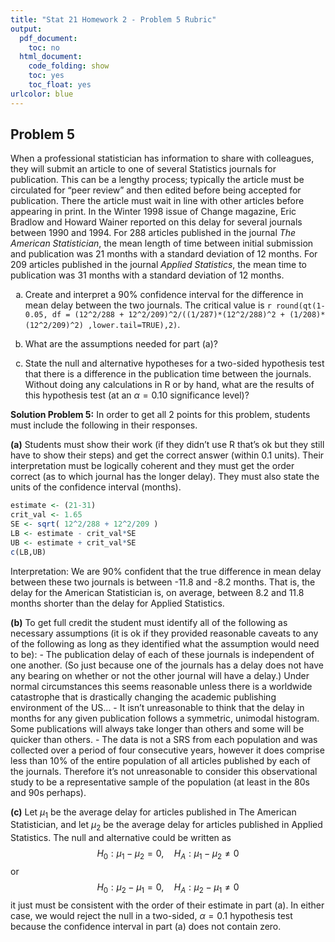 ```yaml
---
title: "Stat 21 Homework 2 - Problem 5 Rubric"
output:
  pdf_document: 
    toc: no
  html_document:
    code_folding: show
    toc: yes
    toc_float: yes
urlcolor: blue
---
```


## Problem 5 

When a professional statistician has information to share with colleagues, they will submit an article to one of several Statistics journals for publication. This can be a lengthy process; typically the article must be circulated for "peer review" and then edited before being accepted for publication. There the article must wait in line with other articles before appearing in print. In the Winter 1998 issue of Change magazine, Eric Bradlow and Howard Wainer reported on this delay for several journals between 1990 and 1994. For 288 articles published in the journal *The American Statistician*, the mean length of time between initial submission and publication was 21 months with a standard deviation of 12 months. For 209 articles published in the journal *Applied Statistics*, the mean time to publication was 31 months with a standard deviation of 12 months. 

(a) Create and interpret a 90% confidence interval for the difference in mean delay between the two journals. The critical value is `r round(qt(1-0.05, df = (12^2/288 + 12^2/209)^2/((1/287)*(12^2/288)^2 + (1/208)*(12^2/209)^2) ,lower.tail=TRUE),2)`. 

(b) What are the assumptions needed for part (a)? 

(c) State the null and alternative hypotheses for a two-sided hypothesis test that there is a difference in the publication time between the journals. Without doing any calculations in R or by hand, what are the results of this hypothesis test (at an $\alpha=0.10$ significance level)? 

**Solution Problem 5:**
In order to get all 2 points for this problem, students must include the following in their responses. 

**(a)** Students must show their work (if they didn't use R that's ok but they still have to show their steps) and get the correct answer (within 0.1 units). Their interpretation must be logically coherent and they must get the order correct (as to which journal has the longer delay). They must also state the units of the confidence interval (months).  
```r
estimate <- (21-31)
crit_val <- 1.65
SE <- sqrt( 12^2/288 + 12^2/209 )
LB <- estimate - crit_val*SE
UB <- estimate + crit_val*SE
c(LB,UB)  
```
Interpretation: We are $90\%$ confident that the true difference in mean delay between these two journals is between -11.8 and -8.2 months. That is, the delay for the American Statistician is, on average, between 8.2 and 11.8 months shorter than the delay for Applied Statistics. 

**(b)** To get full credit the student must identify all of the following as necessary assumptions (it is ok if they provided reasonable caveats to any of the following as long as they identified what the assumption would need to be): 
- The publication delay of each of these journals is independent of one another. (So just because one of the journals has a delay does not have any bearing on whether or not the other journal will have a delay.) Under normal circumstances this seems reasonable unless there is a worldwide catastrophe that is drastically changing the academic publishing environment of the US...
- It isn't unreasonable to think that the delay in months for any given publication follows a symmetric, unimodal histogram. Some publications will always take longer than others and some will be quicker than others. 
- The data is not a SRS from each population and was collected over a period of four consecutive years, however it does comprise less than $10\%$ of the entire population of all articles published by each of the journals. Therefore it's not unreasonable to consider this observational study to be a representative sample of the population (at least in the 80s and 90s perhaps).  

**(c)** Let $\mu_1$ be the average delay for articles published in The American Statistician, and let $\mu_2$ be the average delay for articles published in Applied Statistics. The null and alternative could be written as
$$H_0: \mu_1 - \mu_2 = 0, \quad H_A: \mu_1 - \mu_2 \neq 0$$
or 
$$H_0: \mu_2 - \mu_1 = 0, \quad H_A: \mu_2 - \mu_1 \neq 0$$ 
it just must be consistent with the order of their estimate in part (a). In either case, we would reject the null in a two-sided, $\alpha=0.1$ hypothesis test because the confidence interval in part (a) does not contain zero. 



